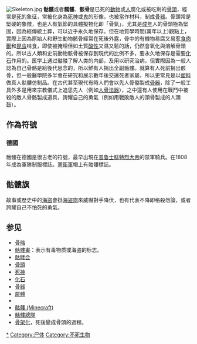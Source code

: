 {{Unreferenced|time=2009-02-20T06:48:13+00:00}}
[[File:Skeleton.jpg|right]]
'''骷髏'''或者'''髑髏'''、'''骸骨'''是已死的[[動物|動物]]或[[人|人]]腐化或被吃剩的[[骨頭|骨頭]]，經常是[[死|死]]的象征，常被化身為[[死神|死神]]或[[鬼|鬼]]的形像，也被當作材料，制成[[骨器|骨器]]。骨頭常是堅硬的象徵，也是人有氣節的具體擬物化即「骨氣」，尤其是[[成年|成年]]人的骨頭極為堅固，因為經傳統土葬，可以近乎永久地保存。但在地質學時間(萬年以上)觀點上，實際上因為原始人和野生動物骸骨經常在死後外露，骨中的有機物易腐又易惹[[食肉獸|食肉獸]]和[[昆虫|昆虫]]啃食，即使被掩埋但如土質[[酸性|酸性]]又濕又鬆的話，仍然會氧化與溶解骨頭的。所以古人類和史前動物骸骨被保存到現代的比例不多，要永久地保存是需要[[化石|化石]]作用的。医学上通过骷髅了解人类的内部，及用以研究治病，但實際因為一般人認為自己骨骼是給後代思念的，所以鮮有人捐出全副骷髏。就算有人死前捐出骸骨，但一般醫學院多半會在研究和展示數年後交還死者家屬，所以更常見是以[[塑料|塑料]]做真人骷髏仿制品。在古代甚至現代有時人們會以先人骨骼製成[[骨器|骨器]]，除了一般工具外多是用來宗教儀式上追思先人（例如[[人骨法器|人骨法器]]），之中還有人使用在戰鬥中被殺的敵人骨骼製成道具，誇耀自己的勇氣（例如用戰敗敵人的頭骨製成的人頭鼓）。

==作為符號==
=== 德國 ===
骷髅在德國是很古老的符號，最早出現在[[普鲁士|普鲁士]][[腓特烈大帝|腓特烈大帝]]的禁軍騎兵。在1808年成為軍隊制服標誌。[[黨衛軍|黨衛軍]]帽上有骷髏標誌。

== 骷髏旗 ==

故事或歷史中的[[海盜|海盜]]會掛[[海盜旗|海盜旗]]來威嚇對手降伏，也有代表不降即格殺勿論，或者誇耀自己不怕死的勇氣。

==参见==
*[[骨骼|骨骼]]
*[[骷髏畫|骷髏畫]]：表示有毒物质或海盗的标志。
*[[骷髅会|骷髅会]]
*[[骨頭|骨頭]]
*[[死神|死神]]
*[[化石|化石]]
*[[骨器|骨器]]
*[[屍體|屍體]]
*{{link-en|骷髅 (怪物)|Skeleton (undead)}}
*[[Minecraft怪物列表#骷髏|骷髏 (Minecraft)]]
*[[骷髏總隊|骷髏總隊]]
*[[骨架化|骨架化]]，死後變成骨頭的過程。

[[Category:骨骼|*]]
[[Category:尸体|Category:尸体]]
[[Category:不死生物|Category:不死生物]]

{{Death and related topics|state=expanded}}
